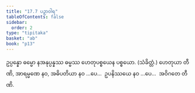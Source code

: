 ```yaml
---
title: "17.7 ပဉှာဝါရ"
tableOfContents: false
sidebar:
  order: 2
type: "tipitaka"
basket: "ab"
book: "p13"
---
```



<DynamicBreadcrumb />

<Division number="45" book="p13" e="ch" v="40" p="193">

<Paragraph number="123" book="p13">
ဥပ္ပန္နော ဓမ္မော နအနုပ္ပန္နဿ ဓမ္မဿ ဟေတုပစ္စယေန ပစ္စယော. (သံခိတ္တံ.)
</Paragraph>

<Paragraph number="124" book="p13">
ဟေတုယာ တီဏိ, အာရမ္မဏေ နဝ, အဓိပတိယာ နဝ …ပေ…  ဥပနိဿယေ နဝ …ပေ…  အဝိဂတေ တီဏိ.
</Paragraph>
</Division>